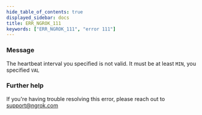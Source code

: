 ```yaml
---
hide_table_of_contents: true
displayed_sidebar: docs
title: ERR_NGROK_111
keywords: ["ERR_NGROK_111", "error 111"]
---
```


### Message

The heartbeat interval you specified is not valid.
It must be at least `MIN`, you specified `VAL`

### Further help

If you're having trouble resolving this error, please reach out to [support@ngrok.com](mailto:support@ngrok.com?subject=Help%20with%20ERR_NGROK_111)
